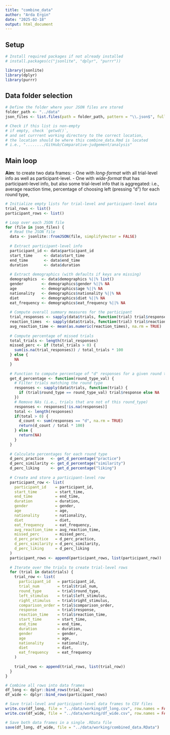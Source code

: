 ```yaml
---
title: "combine_data"
author: "Arda Ergin"
date: "2025-02-18"
output: html_document
---
```


## Setup
```r
# Install required packages if not already installed
# install.packages(c("jsonlite", "dplyr", "purrr"))

library(jsonlite)
library(dplyr)
library(purrr)
```

## Data folder selection
```r
# Define the folder where your JSON files are stored
folder_path <- "../data"
json_files <- list.files(path = folder_path, pattern = "\\.json$", full.names = TRUE)

# Check if this list is non-empty
# if empty, check `getwd()`,
# and set currrent working directory to the correct location, 
# the location should be where this combine_data.Rmd is located
# i.e., "......../GitHub/Comparative-judgement/analysis"
```

## Main loop
**Aim**: to create two data frames:
- One with *long-format* with all trial-level info as well as participant-level.
- One with *wide-format* that has participant-level info, but also some trial-level info that is aggregated: i.e., average reaction time, percentage of choosing left (pressing "d") for each round type, 

```r
# Initialize empty lists for trial-level and participant-level data
trial_rows <- list()
participant_rows <- list()

# Loop over each JSON file
for (file in json_files) {
  # Read the JSON file
  data <- jsonlite::fromJSON(file, simplifyVector = FALSE)
  
  # Extract participant-level info
  participant_id <- data$participant_id
  start_time     <- data$start_time
  end_time       <- data$end_time
  duration       <- data$duration
  
  # Extract demographics (with defaults if keys are missing)
  demographics  <- data$demographics %||% list()
  gender        <- demographics$gender %||% NA
  age           <- demographics$age %||% NA
  nationality   <- demographics$nationality %||% NA
  diet          <- demographics$diet %||% NA
  eat_frequency <- demographics$eat_frequency %||% NA
  
  # Compute overall summary measures for the participant
  trial_responses <- sapply(data$trials, function(trial) trial$response)
  reaction_times  <- sapply(data$trials, function(trial) trial$reaction_time)
  avg_reaction_time <- mean(as.numeric(reaction_times), na.rm = TRUE)
  
  # Compute percentage of missed trials
  total_trials <- length(trial_responses)
  missed_perc <- if (total_trials > 0) {
    sum(is.na(trial_responses)) / total_trials * 100
  } else {
    NA
  }
  
  # Function to compute percentage of "d" responses for a given round type
  get_d_percentage <- function(round_type_val) {
    # Filter trials matching the round type
    responses <- sapply(data$trials, function(trial) {
      if (trial$round_type == round_type_val) trial$response else NA
    })
    # Remove NAs (i.e., trials that are not of this round_type)
    responses <- responses[!is.na(responses)]
    total <- length(responses)
    if(total > 0) {
      d_count <- sum(responses == "d", na.rm = TRUE)
      return(d_count / total * 100)
    } else {
      return(NA)
    }
  }
  
  # Calculate percentages for each round type
  d_perc_practice   <- get_d_percentage("practice")
  d_perc_similarity <- get_d_percentage("similarity")
  d_perc_liking     <- get_d_percentage("liking")
  
  # Create and store a participant-level row
  participant_row <- list(
    participant_id    = participant_id,
    start_time        = start_time,
    end_time          = end_time,
    duration          = duration,
    gender            = gender,
    age               = age,
    nationality       = nationality,
    diet              = diet,
    eat_frequency     = eat_frequency,
    avg_reaction_time = avg_reaction_time,
    missed_perc       = missed_perc,
    d_perc_practice   = d_perc_practice,
    d_perc_similarity = d_perc_similarity,
    d_perc_liking     = d_perc_liking
  )
  participant_rows <- append(participant_rows, list(participant_row))
  
  # Iterate over the trials to create trial-level rows
  for (trial in data$trials) {
    trial_row <- list(
      participant_id   = participant_id,
      trial_num        = trial$trial_num,
      round_type       = trial$round_type,
      left_stimulus    = trial$left_stimulus,
      right_stimulus   = trial$right_stimulus,
      comparison_order = trial$comparison_order,
      response         = trial$response,
      reaction_time    = trial$reaction_time,
      start_time       = start_time,
      end_time         = end_time,
      duration         = duration,
      gender           = gender,
      age              = age,
      nationality      = nationality,
      diet             = diet,
      eat_frequency    = eat_frequency
    )
    
    trial_rows <- append(trial_rows, list(trial_row))
  }
}

# Combine all rows into data frames
df_long <- dplyr::bind_rows(trial_rows)
df_wide <- dplyr::bind_rows(participant_rows)
```


```r
# Save trial-level and participant-level data frames to CSV files
write.csv(df_long, file = "../data/working/df_long.csv", row.names = FALSE)
write.csv(df_wide, file = "../data/working/df_wide.csv", row.names = FALSE)

# Save both data frames in a single .RData file
save(df_long, df_wide, file = "../data/working/combined_data.RData")
```

